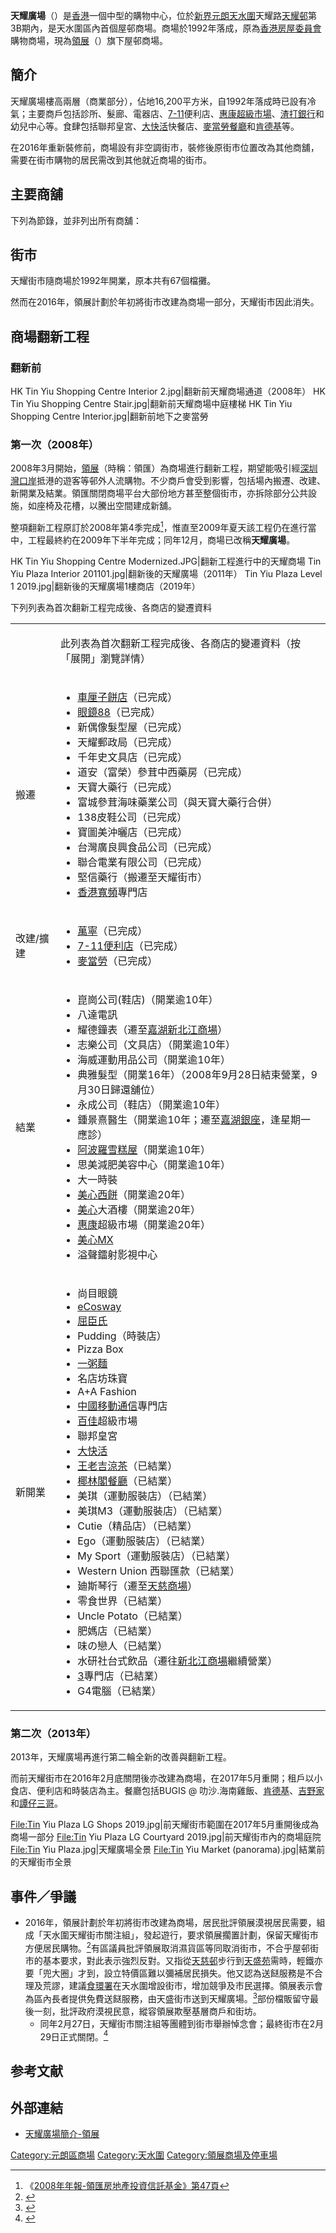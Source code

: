 {{infobox shopping mall|shopping_mall_name=天耀廣場<br>Tin  Yiu Plaza|logo_width=250|website=<small>[https://www.linkhk.com/tc/shopCentre/tny1c2 天耀廣場]</small>|floors=4（LG2, LG1, G, 1）|floor_area={{convert|16,200|sqm|sqft|0|abbr=on}}|developer=[[香港房屋委員會|香港房屋委員會]]|image=Tin Yiu Shopping Centre 2014.jpg|owner=[[領展房地產投資信託基金|領展房地產投資信託基金]]
(2004年之前屬[[香港房屋委員會|香港房屋委員會]])|opening_date=1992年|location={{HKG}}[[新界|新界]][[元朗|元朗]][[天水圍|天水圍]]天耀路|caption=翻新後天耀廣場外貌（2014年）|image_width=250|architect=[[香港房屋委員會|香港房屋委員會]]|名稱=|商店編號=}}
'''天耀廣場'''（{{lang-en|Tin Yiu Plaza}}）是[[香港|香港]]一個中型的購物中心，位於[[新界|新界]][[元朗|元朗]][[天水圍|天水圍]]天耀路[[天耀邨|天耀邨]]第3B期內，是天水圍區內首個屋邨商場。商場於1992年落成，原為[[香港房屋委員會|香港房屋委員會]]購物商場，現為[[領展|領展]]（{{HKEX2|0823}}）旗下屋邨商場。

==簡介==
天耀廣場樓高兩層（商業部分），佔地16,200平方米，自1992年落成時已設有冷氣；主要商戶包括診所、髮廊、電器店、[[7-11|7-11]]便利店、[[惠康超級市場|惠康超級市場]]、[[渣打銀行|渣打銀行]]和幼兒中心等。食肆包括聯邦皇宮、[[大快活|大快活]]快餐店、[[麥當勞餐廳|麥當勞餐廳]]和[[肯德基|肯德基]]等。

在2016年重新裝修前，商場設有非空調街市，裝修後原街市位置改為其他商舖，需要在街市購物的居民需改到其他就近商場的街市。

==主要商舖==
下列為節錄，並非列出所有商舖：

{{columns-list|2;width:60%|
*飲食
**君爵酒窖
**[[麥當勞|麥當勞]]
**[[McCafé|McCafé]]
**十勝牛和食料理
**佳記餐廳

*購物
**大一時裝
**[[眼鏡88|眼鏡88]]
**溢聲鐳射影視中心

*日常生活
**[[萬寧_(零售商)|萬寧]]
**[[大昌食品市場|大昌食品市場]]
**[[7-11便利店|7-11便利店]]
**[[香港郵政|天耀郵政局]]
**西醫診療所
**禮賢會幼稚園及幼兒園
**新偶像髮型屋
**道安（富榮）參茸中西藥房
**天寶大藥行
**富城參茸海味藥業公司
}}

== 街市 ==
天耀街市隨商場於1992年開業，原本共有67個檔攤。

然而在2016年，領展計劃於年初將街市改建為商場一部分，天耀街市因此消失。

==商場翻新工程==
=== 翻新前 ===
<gallery>
HK Tin Yiu Shopping Centre Interior 2.jpg|翻新前天耀商場通道（2008年）
HK Tin Yiu Shopping Centre Stair.jpg|翻新前天耀商場中庭樓梯
HK Tin Yiu Shopping Centre Interior.jpg|翻新前地下之麥當勞
</gallery>


=== 第一次（2008年） ===
2008年3月開始，[[領展|領展]]（時稱：領匯）為商場進行翻新工程，期望能吸引經[[深圳灣口岸|深圳灣口岸]]抵港的遊客等邨外人流購物。不少商戶會受到影響，包括場內搬遷、改建、新開業及結業。領匯關閉商場平台大部份地方甚至整個街市，亦拆除部分公共設施，如座椅及花槽，以騰出空間建成新舖。

整項翻新工程原訂於2008年第4季完成<ref name="tinyiu1">《[http://www.thelinkreit.com/downloads/tc/an_rpt0708_tc/CWP115.pdf 2008年年報-領匯房地產投資信託基金》第47頁]{{Dead link|date=2019年4月|bot=InternetArchiveBot|fix-attempted=yes}}</ref>，惟直至2009年夏天該工程仍在進行當中，工程最終約在2009年下半年完成；同年12月，商場已改稱'''天耀廣場'''。

<gallery>
HK Tin Yiu Shopping Centre Modernized.JPG|翻新工程進行中的天耀商場
Tin Yiu Plaza Interior 201101.jpg|翻新後的天耀廣場（2011年）
Tin Yiu Plaza Level 1 2019.jpg|翻新後的天耀廣場1樓商店（2019年）
</gallery>

下列列表為首次翻新工程完成後、各商店的變遷資料
{| class="wikitable mw-collapsible mw-collapsed"
|
|此列表為首次翻新工程完成後、各商店的變遷資料（按「展開」瀏覽詳情）
|-
|搬遷
|
*[[車厘子餅店|車厘子餅店]]（已完成）
*[[眼鏡88|眼鏡88]]（已完成）
*新偶像髮型屋（已完成）
*天耀郵政局（已完成）
*千年史文具店（已完成）
*道安（富榮）參茸中西藥房（已完成）
*天寶大藥行（已完成）
*富城參茸海味藥業公司（與天寶大藥行合併）
*138皮鞋公司（已完成）
*寶圖美沖曬店（已完成）
*台灣廣良興食品公司（已完成）
*聯合電業有限公司（已完成）
*堅信藥行（搬遷至天耀街市）
*[[香港寬頻|香港寬頻]]專門店
|-
|改建/擴建
|
*[[萬寧_(零售商)|萬寧]]（已完成）
*[[7-11便利店|7-11便利店]]（已完成）
*[[麥當勞|麥當勞]]（已完成）
|-
|結業
|
*崑崗公司(鞋店)（開業逾10年）
*八達電訊
*耀德鐘表（遷至[[嘉湖新北江商場|嘉湖新北江商場]]）
*志樂公司（文具店）（開業逾10年）
*海威運動用品公司（開業逾10年）
*典雅髮型（開業16年）（2008年9月28日結束營業，9月30日歸還舖位）
*永成公司（鞋店）（開業逾10年）
*鍾景熹醫生（開業逾10年；遷至[[嘉湖銀座|嘉湖銀座]]，逢星期一應診）
*[[阿波羅雪糕屋|阿波羅雪糕屋]]（開業逾10年）
*思美減肥美容中心（開業逾10年）
*大一時裝
*[[美心西餅|美心西餅]]（開業逾20年）
*[[美心|美心]]大酒樓（開業逾20年）
*[[惠康|惠康]]超級市場（開業逾20年）
*[[美心MX|美心MX]]
*溢聲鐳射影視中心
|-
|新開業
|
* 尚目眼鏡
* [[eCosway|eCosway]]
* [[屈臣氏|屈臣氏]]
* Pudding（時裝店）
* Pizza Box
* [[一粥麵|一粥麵]]
* 名店坊珠寶
* A+A Fashion
* [[中國移動通信|中國移動通信]]專門店
* [[百佳|百佳]]超級市場
* 聯邦皇宮
* [[大快活|大快活]]
* [[王老吉涼茶|王老吉涼茶]]（已結業）
* [[椰林閣餐廳|椰林閣餐廳]]（已結業）
* 美琪（運動服裝店）（已結業）
* 美琪M3（運動服裝店）（已結業）
* Cutie（精品店）（已結業）
* Ego（運動服裝店）（已結業）
* My Sport（運動服裝店）（已結業）
* Western Union 西聯匯款（已結業）
* 廸斯琴行（遷至[[天慈商場|天慈商場]]）
* 零食世界（已結業）
* Uncle Potato（已結業）
* 肥媽店（已結業）
* 味の戀人（已結業）
* 水研社台式飲品（遷往[[新北江商場|新北江商場]]繼續營業）
* [[3|3]]專門店（已結業）
* G4電腦（已結業）
|}


=== 第二次（2013年） ===
2013年，天耀廣場再進行第二輪全新的改善與翻新工程。

而前天耀街市在2016年2月底關閉後亦改建為商場，在2017年5月重開；租戶以小食店、便利店和時裝店為主。餐廳包括BUGIS @ 叻沙.海南雞飯、[[肯德基|肯德基]]、[[吉野家|吉野家]]和[[譚仔三哥|譚仔三哥]]。
<gallery>
File:Tin Yiu Plaza LG Shops 2019.jpg|前天耀街市範圍在2017年5月重開後成為商場一部分
File:Tin Yiu Plaza LG Courtyard 2019.jpg|前天耀街市內的商場庭院
File:Tin Yiu Plaza.jpg|天耀廣場全景
File:Tin Yiu Market (panorama).jpg|結業前的天耀街市全景
</gallery>



== 事件／爭議 ==

* 2016年，領展計劃於年初將街市改建為商場，居民批評領展漠視居民需要，組成「天水圍天耀街市關注組」，發起遊行，要求領展擱置計劃，保留天耀街市方便居民購物。<ref>{{cite news|url=http://orientaldaily.on.cc/cnt/news/20150802/00196_002.html|title=天水圍：天耀街市擬變商場領展捱轟|newspaper=東方日報|date=2015年8月2日|accessdate=2020年8月18日|archive-date=2019年5月26日|archive-url=https://web.archive.org/web/20190526092929/https://orientaldaily.on.cc/cnt/news/20150802/00196_002.html|dead-url=no}}</ref>有區議員批評領展取消濕貨區等同取消街市，不合乎屋邨街市的基本要求，對此表示強烈反對。又指從[[天慈邨|天慈邨]]步行到[[天盛苑|天盛苑]]需時，輕鐵亦要「兜大圈」才到，設立特價區難以彌補居民損失。他又認為送餸服務是不合理及荒謬，建議[[食環署|食環署]]在天水圍增設街市，增加競爭及市民選擇。領展表示會為區內長者提供免費送餸服務，由天盛街市送到天耀廣場。<ref>{{Cite web |url=http://topick.hket.com/article/876476/%E5%A4%A9%E8%80%80%E8%A1%97%E5%B8%82%E6%92%A4%E6%BF%95%E8%B2%A8%20%20%E5%A2%9E%E9%95%B7%E8%80%85%E9%80%81%E9%A4%B8%E6%9C%8D%E5%8B%99 |title=天耀街市撤濕貨 增長者送餸服務 《香港經濟日報》 2015-10-02 |accessdate=2020-08-18 |archive-date=2019-06-01 |archive-url=https://web.archive.org/web/20190601065120/https://topick.hket.com/article/876476/%E5%A4%A9%E8%80%80%E8%A1%97%E5%B8%82%E6%92%A4%E6%BF%95%E8%B2%A8%20%20%E5%A2%9E%E9%95%B7%E8%80%85%E9%80%81%E9%A4%B8%E6%9C%8D%E5%8B%99 |dead-url=no }}</ref>部份檔販留守最後一刻，批評政府漠視民意，縱容領展欺壓基層商戶和街坊。
** 同年2月27日，天耀街市關注組等團體到街市舉辦悼念會；最終街市在2月29日正式關閉。<ref>{{Cite web |url=http://www.hk01.com/%E6%B8%AF%E8%81%9E/9253/%E5%A4%A9%E8%80%80%E8%A1%97%E5%B8%8229%E8%99%9F%E7%B5%90%E6%A5%AD-%E5%95%86%E6%88%B6%E7%95%99%E5%AE%88%E6%9C%80%E5%BE%8C%E4%B8%80%E5%88%BB-1%E5%88%86%E9%90%98%E9%83%BD%E5%94%94%E6%9C%83%E8%9D%95%E4%BF%BE%E9%A0%98%E5%B1%95 |title=天耀街市29號結業　商戶留守最後一刻：1分鐘都唔會蝕俾領展 《香港01》 2016-02-27 |accessdate=2020-08-18 |archive-date=2016-05-03 |archive-url=https://web.archive.org/web/20160503213202/http://www.hk01.com/%E6%B8%AF%E8%81%9E/9253/%E5%A4%A9%E8%80%80%E8%A1%97%E5%B8%8229%E8%99%9F%E7%B5%90%E6%A5%AD-%E5%95%86%E6%88%B6%E7%95%99%E5%AE%88%E6%9C%80%E5%BE%8C%E4%B8%80%E5%88%BB-1%E5%88%86%E9%90%98%E9%83%BD%E5%94%94%E6%9C%83%E8%9D%95%E4%BF%BE%E9%A0%98%E5%B1%95 |dead-url=no }}</ref>

==参考文献==
{{Reflist}}

==外部連結==
*[http://www.linkhk.com/_layouts/CustomerSite_ShopCentreDetail.aspx?lng=tc&shopping_id=153&type=false 天耀廣場簡介-領展]{{Wayback|url=http://www.linkhk.com/_layouts/CustomerSite_ShopCentreDetail.aspx?lng=tc&shopping_id=153&type=false |date=20160305232343 }}

{{領展商場}}
[[Category:元朗區商場|Category:元朗區商場]]
[[Category:天水圍|Category:天水圍]]
[[Category:領展商場及停車場|Category:領展商場及停車場]]